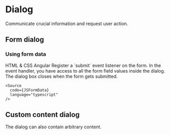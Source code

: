 
<Meta of={DialogStories} />

# Dialog

<p className="lead">Communicate crucial information and request user action.</p>

<Canvas sourceState="shown" of={DialogStories.Default} />
<div className="hide-col-default">
  <Controls of={DialogStories.Default} />
</div>

## Form dialog
<Canvas sourceState="hidden" of={DialogStories.Form} />

### Using form data

<post-tabs>
  <post-tab-header slot="tabs" panel="dialog-form-html-css">HTML & CSS</post-tab-header>
  <post-tab-header slot="tabs" panel="dialog-form-angular">Angular</post-tab-header>

  <post-tab-panel name="dialog-form-html-css">
    Register a `submit` event listener on the form. In the event handler, you have access to all the form field values inside the dialog. The dialog box closes when the form gets submitted.

    <Source
      code={JSFormData}
      language="typescript"
    />
  </post-tab-panel>
  <post-tab-panel name="dialog-form-angular">
    <Source
      code={AngularFormData}
      language="typescript"
    />
  </post-tab-panel>
</post-tabs>

## Custom content dialog
The dialog can also contain arbitrary content.
<Canvas sourceState="hidden" of={DialogStories.Custom} />
